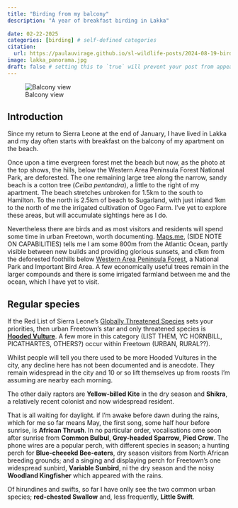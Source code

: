 ```yaml
---
title: "Birding from my balcony"
description: "A year of breakfast birding in Lakka"
 
date: 02-22-2025
categories: [birding] # self-defined categories
citation: 
  url: https://paulauvirage.github.io/sl-wildlife-posts/2024-08-19-birding-my-balcony/
image: lakka_panorama.jpg
draft: false # setting this to `true` will prevent your post from appearing on your listing page until you're ready!
---
```



![Balcony view](lakka_panorama.jpg)


## Introduction

Since my return to Sierra Leone at the end of January, I have lived in Lakka and my day often starts with breakfast on the balcony of my apartment on the beach.

Once upon a time evergreen forest met the beach but now, as the photo at the top shows, the hills, below the Western Area Peninsula Forest National Park, are deforested. The one remaining large tree along the narrow, sandy beach is a cotton tree (*Ceiba pentandra*), a little to the right of my apartment. The beach stretches unbroken for 1.5km to the south to Hamilton. To the north is 2.5km of beach to Sugarland, with just inland 1km to the north of me the irrigated cultivation of Ogoo Farm. I've yet to explore these areas, but will accumulate sightings here as I do.     

Nevertheless there are birds and as most visitors and residents will spend some time in urban Freetown, worth documenting. [Maps.me](), (SIDE NOTE ON CAPABILITIES) tells me I am some 800m from the Atlantic Ocean, partly visible between new builds and providing glorious sunsets, and c1km from the deforested foothills below [Western Area Peninsula Forest](), a National Park and Important Bird Area. A few economically useful trees remain in the larger compounds and there is some irrigated farmland between me and the ocean, which I have yet to visit.

## Regular species

If the Red List of Sierra Leone's [Globally Threatened Species]() sets your priorities, then urban Freetown's star and only threatened species is [**Hooded Vulture**](). A few more in this category (LIST THEM, YC HORNBILL, PICATHARTES, OTHERS?) occur within Freetown (URBAN, RURAL??).

Whilst people will tell you there used to be more Hooded Vultures in the city, any decline here has not been documented and is anecdote. They remain widespread in the city and 10 or so lift themselves up from roosts I'm assuming are nearby each morning.

The other daily raptors are **Yellow-billed Kite** in the dry season and **Shikra**, a relatively recent colonist and now widespread resident.

That is all waiting for daylight. if I'm awake before dawn during the rains, which for me so far means May, the first song, some half hour before sunrise, is **African Thrush**. In no particular order, vocalisations ome soon after sunrise from **Common Bulbul**, **Grey-headed Sparrow**, **Pied Crow**. The phone wires are a popular perch, with different species in season; a hunting perch for **Blue-cheeekd Bee-eaters**, dry season visitors from North African breeding grounds; and a singing and displaying perch for Freetown's one widespread sunbird, **Variable Sunbird**, ni the dry season and the noisy **Woodland Kingfisher** which appeared with the rains.

Of hirundines and swifts, so far I have onlly see the two common urban species; **red-chested Swallow** and, less frequently, **Little Swift**.



